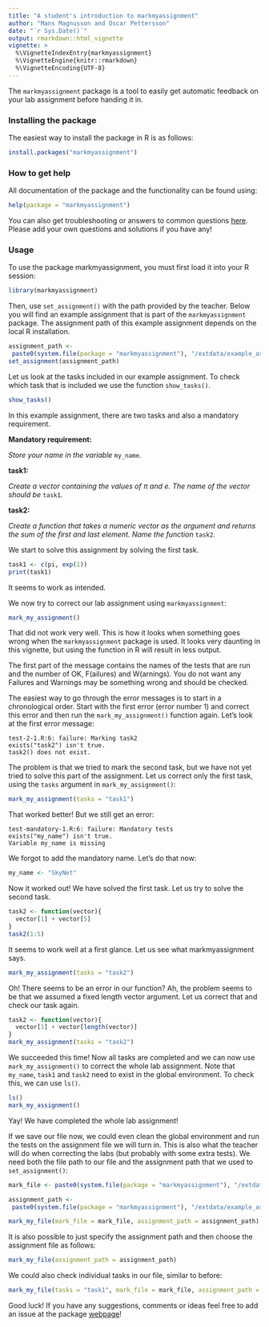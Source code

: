 ```yaml
---
title: "A student's introduction to markmyassignment"
author: "Mans Magnusson and Oscar Pettersson"
date: "`r Sys.Date()`"
output: rmarkdown::html_vignette
vignette: >
  %\VignetteIndexEntry{markmyassignment}
  %\VignetteEngine{knitr::rmarkdown}
  %\VignetteEncoding{UTF-8}
---
```


The `markmyassignment` package is a tool to easily get automatic feedback on your lab assignment before handing it in.

### Installing the package

The easiest way to install the package in R is as follows:

```r
install.packages("markmyassignment")
```

### How to get help

All documentation of the package and the functionality can be found using:

```r
help(package = "markmyassignment")
```

You can also get troubleshooting or answers to common questions [here](https://github.com/MansMeg/markmyassignment/blob/master/FAQ.md). Please add your own questions and solutions if you have any!

### Usage

To use the package markmyassignment, you must first load it into your R session:

```r
library(markmyassignment)
```

Then, use ```set_assignment()``` with the path provided by the teacher. Below you will find an example assignment that is part of the ```markmyassignment``` package. The assignment path of this example assignment depends on the local R installation.

```r
assignment_path <- 
 paste0(system.file(package = "markmyassignment"), "/extdata/example_assignment01.yml")
set_assignment(assignment_path)
```

Let us look at the tasks included in our example assignment. To check which task that is included we use the function ```show_tasks()```.

```r
show_tasks()
```

In this example assignment, there are two tasks and also a mandatory requirement.

**Mandatory requirement: **

*Store your name in the variable* ```my_name```*.*

**task1:**

*Create a vector containing the values of $\pi$ and e. The name of the vector should be* ```task1```*.*

**task2:**

*Create a function that takes a numeric vector as the argument and returns the sum of the first and last element. Name the function* ```task2```*.*

We start to solve this assignment by solving the first task.

```r
task1 <- c(pi, exp(1))
print(task1)
```

It seems to work as intended.

We now try to correct our lab assignment using ```markmyassignment```:

```r
mark_my_assignment()
```

That did not work very well. This is how it looks when something goes wrong when the `markmyassignment` package is used. It looks very daunting in this vignette, but using the function in R will result in less output.

The first part of the message contains the names of the tests that are run and the number of OK, F(ailures) and W(arnings). You do not want any Failures and Warnings may be something wrong and should be checked.

The easiest way to go through the error messages is to start in a chronological order. Start with the first error (error number 1) and correct this error and then run the ```mark_my_assignment()``` function again. Let's look at the first error message:

```
test-2-1.R:6: failure: Marking task2
exists("task2") isn't true.
task2() does not exist.
```

The problem is that we tried to mark the second task, but we have not yet tried to solve this part of the assignment. Let us correct only the first task, using the ```tasks``` argument in ```mark_my_assignment()```:

```r
mark_my_assignment(tasks = "task1")
```

That worked better! But we still get an error:

```
test-mandatory-1.R:6: failure: Mandatory tests
exists("my_name") isn't true.
Variable my_name is missing
```

We forgot to add the mandatory name. Let's do that now:

```r
my_name <- "SkyNet"
```

Now it worked out! We have solved the first task. Let us try to solve the second task.

```r
task2 <- function(vector){
  vector[1] + vector[5]
}
task2(1:5)
```

It seems to work well at a first glance. Let us see what markmyassignment says.

```r
mark_my_assignment(tasks = "task2")
```

Oh! There seems to be an error in our function? Ah, the problem seems to be that we assumed a fixed length vector argument. Let us correct that and check our task again.

```r
task2 <- function(vector){
  vector[1] + vector[length(vector)]
}
mark_my_assignment(tasks = "task2")
```

We succeeded this time! Now all tasks are completed and we can now use ```mark_my_assignment()``` to correct the whole lab assignment. Note that ```my_name```, ```task1``` and ```task2``` need to exist in the global environment. To check this, we can use ```ls()```.

```r
ls()
mark_my_assignment()
```

Yay! We have completed the whole lab assignment!

If we save our file now, we could even clean the global environment and run the tests on the assignment file we will turn in. This is also what the teacher will do when correcting the labs (but probably with some extra tests). We need both the file path to our file and the assignment path that we used to ```set_assignment()```:

```r
mark_file <- paste0(system.file(package = "markmyassignment"), "/extdata/example_lab_file.R")

assignment_path <- 
 paste0(system.file(package = "markmyassignment"), "/extdata/example_assignment01.yml")

mark_my_file(mark_file = mark_file, assignment_path = assignment_path)
```

It is also possible to just specify the assignment path and then choose the assignment file as follows:

```r
mark_my_file(assignment_path = assignment_path)
```

We could also check individual tasks in our file, similar to before:

```r
mark_my_file(tasks = "task1", mark_file = mark_file, assignment_path = assignment_path)
```


Good luck! If you have any suggestions, comments or ideas feel free to add an issue at the package [webpage](https://github.com/MansMeg/markmyassignment)!
